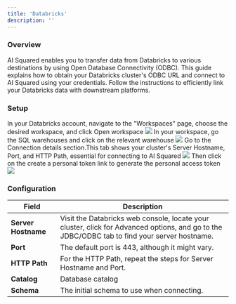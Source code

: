 ```yaml
---
title: 'Databricks'
description: ''
---
```


### Overview 
AI Squared enables you to transfer data from Databricks to various destinations by using Open Database Connectivity (ODBC). This guide explains how to obtain your Databricks cluster's ODBC URL and connect to AI Squared using your credentials. Follow the instructions to efficiently link your Databricks data with downstream platforms.

### Setup 

<Steps>
  <Step title="Open workspace">
    In your Databricks account, navigate to the "Workspaces" page, choose the desired workspace, and click Open workspace
    <Frame>
        <img src="https://res.cloudinary.com/dspflukeu/image/upload/v1709668680/01-select_workspace_hsovls.jpg" />
    </Frame>
  </Step>
  <Step title="Go to warehouse">
    In your workspace, go the SQL warehouses and click on the relevant warehouse
    <Frame>
        <img src="https://res.cloudinary.com/dspflukeu/image/upload/v1709669032/02-select-warehouse_kzonnt.jpg" />
    </Frame>
  </Step>
  <Step title="Get connection details">
    Go to the Connection details section.This tab shows your cluster's Server Hostname, Port, and HTTP Path, essential for connecting to AI Squared
    <Frame>
        <img src="https://res.cloudinary.com/dspflukeu/image/upload/v1709669111/03_yoeixj.jpg" />
    </Frame>
  </Step>
   <Step title="Create personal token">
    Then click on the create a personal token link to generate the personal access token
    <Frame>
        <img src="https://res.cloudinary.com/dspflukeu/image/upload/v1709669164/05_p6ikgb.jpg" />
    </Frame>
  </Step>
</Steps>

### Configuration 

| Field             | Description |
|-------------------|-------------|
| **Server Hostname** | Visit the Databricks web console, locate your cluster, click for Advanced options, and go to the JDBC/ODBC tab to find your server hostname. |
| **Port**            | The default port is 443, although it might vary. |
| **HTTP Path**       | For the HTTP Path, repeat the steps for Server Hostname and Port. |
| **Catalog**        | Database  catalog |
| **Schema**          | The initial schema to use when connecting. |
